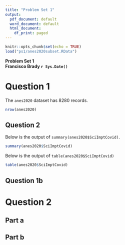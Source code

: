 ```yaml
---
title: "Problem Set 1"
output:
  pdf_document: default
  word_document: default
  html_document:
    df_print: paged
---
```


```r
knitr::opts_chunk$set(echo = TRUE)
load("ps1/anes2020subset.RData")
```

**Problem Set 1  
Francisco Brady
`r Sys.Date()`**

# Question 1

The `anes2020` dataset has 8280 records. 

```r
nrow(anes2020)

```

## Question 2

Below is the output of `summary(anes2020$SciImptCovid)`. 

```r
summary(anes2020$SciImptCovid)
```
  
Below is the output of `table(anes2020$SciImptCovid)`

```r
table(anes2020$SciImptCovid)
```


## Question 1b


# Question 2

## Part a


## Part b

